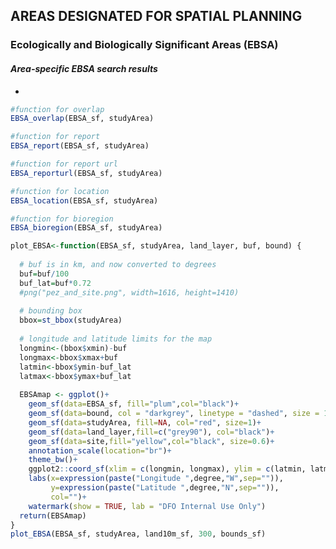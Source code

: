 ## **AREAS DESIGNATED FOR SPATIAL PLANNING**  

### **Ecologically and Biologically Significant Areas (EBSA)**  

#### ***Area-specific EBSA search results***  

*
```r
#function for overlap
EBSA_overlap(EBSA_sf, studyArea)
```

```r
#function for report
EBSA_report(EBSA_sf, studyArea)
```

```r
#function for report url
EBSA_reporturl(EBSA_sf, studyArea)
```

```r
#function for location
EBSA_location(EBSA_sf, studyArea)
```

```r
#function for bioregion
EBSA_bioregion(EBSA_sf, studyArea)
```

```r
plot_EBSA<-function(EBSA_sf, studyArea, land_layer, buf, bound) {
  
  # buf is in km, and now converted to degrees
  buf=buf/100
  buf_lat=buf*0.72
  #png("pez_and_site.png", width=1616, height=1410)
  
  # bounding box
  bbox=st_bbox(studyArea)
  
  # longitude and latitude limits for the map
  longmin<-(bbox$xmin)-buf
  longmax<-bbox$xmax+buf
  latmin<-bbox$ymin-buf_lat
  latmax<-bbox$ymax+buf_lat
  
  EBSAmap <- ggplot()+
    geom_sf(data=EBSA_sf, fill="plum",col="black")+
    geom_sf(data=bound, col = "darkgrey", linetype = "dashed", size = 1.1) + # creates US boundary line, 200 nm limit
    geom_sf(data=studyArea, fill=NA, col="red", size=1)+
    geom_sf(data=land_layer,fill=c("grey90"), col="black")+
    geom_sf(data=site,fill="yellow",col="black", size=0.6)+
    annotation_scale(location="br")+
    theme_bw()+
    ggplot2::coord_sf(xlim = c(longmin, longmax), ylim = c(latmin, latmax))+
    labs(x=expression(paste("Longitude ",degree,"W",sep="")),
         y=expression(paste("Latitude ",degree,"N",sep="")),
         col="")+
    watermark(show = TRUE, lab = "DFO Internal Use Only")
  return(EBSAmap)
}
plot_EBSA(EBSA_sf, studyArea, land10m_sf, 300, bounds_sf)
```
